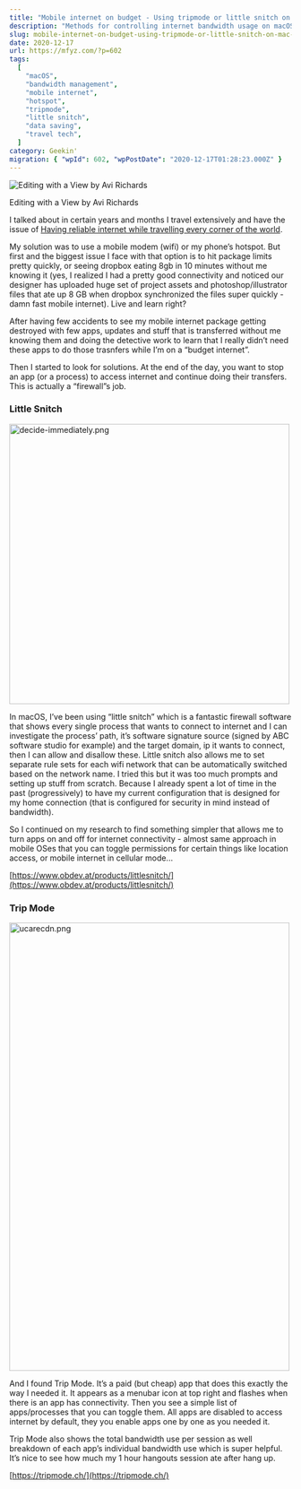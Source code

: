 ```yaml
---
title: "Mobile internet on budget - Using tripmode or little snitch on mac to control your bandwidth usage when doing mobile internet hotspot"
description: "Methods for controlling internet bandwidth usage on macOS when using mobile hotspots are explored, highlighting tools like TripMode and Little Snitch to manage data consumption and avoid unexpected charges."
slug: mobile-internet-on-budget-using-tripmode-or-little-snitch-on-mac-to-control-your-bandwidth-usage-when-doing-mobile-internet-hotspot
date: 2020-12-17
url: https://mfyz.com/?p=602
tags:
  [
    "macOS",
    "bandwidth management",
    "mobile internet",
    "hotspot",
    "tripmode",
    "little snitch",
    "data saving",
    "travel tech",
  ]
category: Geekin'
migration: { "wpId": 602, "wpPostDate": "2020-12-17T01:28:23.000Z" }
---
```



![Editing with a View by Avi Richards](/images/archive/en/2020/12/Z3ownETsdNQ.jpg)

Editing with a View by Avi Richards

I talked about in certain years and months I travel extensively and have the issue of [Having reliable internet while travelling every corner of the world](/having-reliable-internet-while-travelling-every-corner-of-the-world/).

My solution was to use a mobile modem (wifi) or my phone’s hotspot. But first and the biggest issue I face with that option is to hit package limits pretty quickly, or seeing dropbox eating 8gb in 10 minutes without me knowing it (yes, I realized I had a pretty good connectivity and noticed our designer has uploaded huge set of project assets and photoshop/illustrator files that ate up 8 GB when dropbox synchronized the files super quickly - damn fast mobile internet). Live and learn right?

After having few accidents to see my mobile internet package getting destroyed with few apps, updates and stuff that is transferred without me knowing them and doing the detective work to learn that I really didn’t need these apps to do those trasnfers while I’m on a “budget internet”. 

Then I started to look for solutions. At the end of the day, you want to stop an app (or a process) to access internet and continue doing their transfers. This is actually a “firewall”s job. 

### Little Snitch

<Image
  src="/images/archive/en/2020/12/image-2.png"
  width="500"
  height="500"
  alt="decide-immediately.png"
/>

In macOS, I’ve been using “little snitch” which is a fantastic firewall software that shows every single process that wants to connect to internet and I can investigate the process’ path, it’s software signature source (signed by ABC software studio for example) and the target domain, ip it wants to connect, then I can allow and disallow these. Little snitch also allows me to set separate rule sets for each wifi network that can be automatically switched based on the network name. I tried this but it was too much prompts and setting up stuff from scratch. Because I already spent a lot of time in the past (progressively) to have my current configuration that is designed for my home connection (that is configured for security in mind instead of bandwidth).

So I continued on my research to find something simpler that allows me to turn apps on and off for internet connectivity - almost same approach in mobile OSes that you can toggle permissions for certain things like location access, or mobile internet in cellular mode...

[https://www.obdev.at/products/littlesnitch/](https://www.obdev.at/products/littlesnitch/)

### Trip Mode

<Image
  src="/images/archive/en/2020/12/image-3.png"
  width="500"
  height="800"
  alt="ucarecdn.png"
/>

And I found Trip Mode. It’s a paid (but cheap) app that does this exactly the way I needed it. It appears as a menubar icon at top right and flashes when there is an app has connectivity. Then you see a simple list of apps/processes that you can toggle them. All apps are disabled to access internet by default, they you enable apps one by one as you needed it.

Trip Mode also shows the total bandwidth use per session as well breakdown of each app’s individual bandwidth use which is super helpful. It’s nice to see how much my 1 hour hangouts session ate after hang up.

[https://tripmode.ch/](https://tripmode.ch/)
